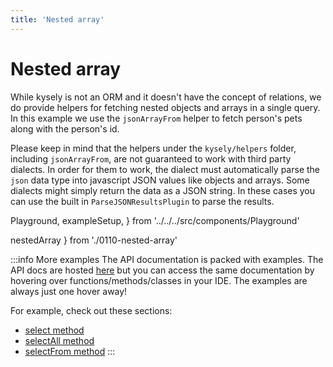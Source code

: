 ```yaml
---
title: 'Nested array'
---
```


# Nested array

While kysely is not an ORM and it doesn't have the concept of relations, we do provide
helpers for fetching nested objects and arrays in a single query. In this example we
use the `jsonArrayFrom` helper to fetch person's pets along with the person's id.

Please keep in mind that the helpers under the `kysely/helpers` folder, including
`jsonArrayFrom`, are not guaranteed to work with third party dialects. In order for
them to work, the dialect must automatically parse the `json` data type into
javascript JSON values like objects and arrays. Some dialects might simply return
the data as a JSON string. In these cases you can use the built in `ParseJSONResultsPlugin`
to parse the results.

  Playground,
  exampleSetup,
} from '../../../src/components/Playground'

  nestedArray
} from './0110-nested-array'

<div style={{ marginBottom: '1em' }}>
  <Playground code={nestedArray} setupCode={exampleSetup} />
</div>

:::info More examples
The API documentation is packed with examples. The API docs are hosted [here](https://kysely-org.github.io/kysely-apidoc/)
but you can access the same documentation by hovering over functions/methods/classes in your IDE. The examples are always
just one hover away!

For example, check out these sections:
 - [select method](https://kysely-org.github.io/kysely-apidoc/interfaces/SelectQueryBuilder.html#select)
 - [selectAll method](https://kysely-org.github.io/kysely-apidoc/interfaces/SelectQueryBuilder.html#selectAll)
 - [selectFrom method](https://kysely-org.github.io/kysely-apidoc/classes/Kysely.html#selectFrom)
:::